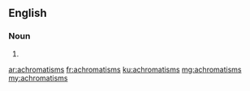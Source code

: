==English==

===Noun===
{{head|en|noun plural form}}

# {{plural of|achromatism|lang=en}}

[[ar:achromatisms]]
[[fr:achromatisms]]
[[ku:achromatisms]]
[[mg:achromatisms]]
[[my:achromatisms]]